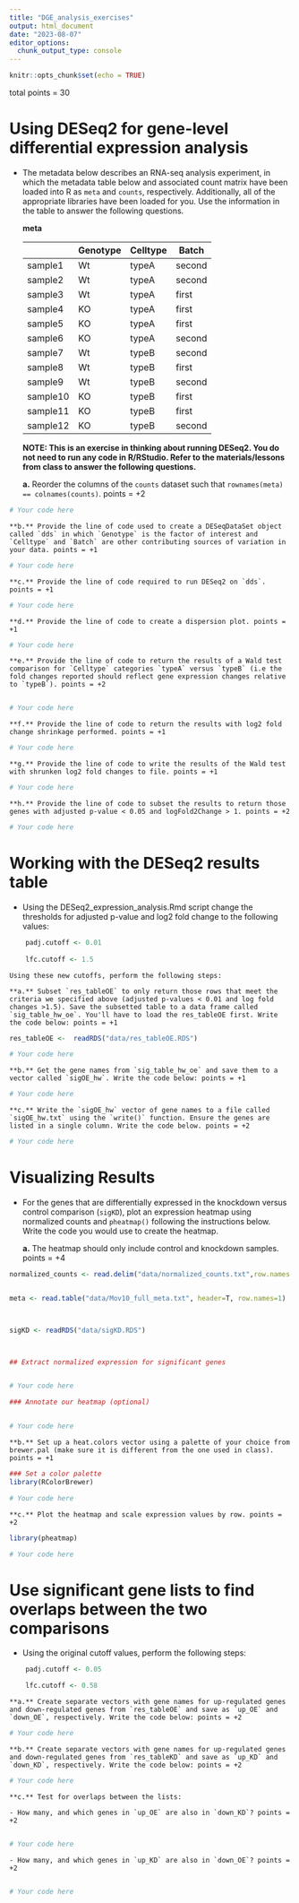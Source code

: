 ```yaml
---
title: "DGE_analysis_exercises"
output: html_document
date: "2023-08-07"
editor_options: 
  chunk_output_type: console
---
```


```r
knitr::opts_chunk$set(echo = TRUE)
```

total points = 30

# Using DESeq2 for gene-level differential expression analysis

- The metadata below describes an RNA-seq analysis experiment, in which the metadata table below and associated count matrix have been loaded into R as `meta` and `counts`, respectively. Additionally, all of the appropriate libraries have been loaded for you. Use the information in the table to answer the following questions.  

	**meta**
	
	| |Genotype	|Celltype	|Batch|
	| ------ | ------- | -------- | --- |
	|sample1	|Wt	|typeA	|second |
	|sample2	|Wt	|typeA	|second|
	|sample3	|Wt	|typeA	|first|
	|sample4	|KO	|typeA	|first|
	|sample5	|KO	|typeA	|first|
	|sample6	|KO	|typeA	|second|
	|sample7	|Wt	|typeB	|second|
	|sample8	|Wt	|typeB	|first|
	|sample9	|Wt	|typeB	|second|
	|sample10	|KO	|typeB	|first|
	|sample11	|KO	|typeB	|first|
	|sample12	|KO	|typeB	|second|


	**NOTE: This is an exercise in thinking about running DESeq2. You do not need to run any code in R/RStudio. Refer to the materials/lessons from class to answer the following questions.**

	**a.** Reorder the columns of the `counts` dataset such that `rownames(meta) == colnames(counts)`. points = +2
	
```r
# Your code here
```
	
	**b.** Provide the line of code used to create a DESeqDataSet object called `dds` in which `Genotype` is the factor of interest and `Celltype` and `Batch` are other contributing sources of variation in your data. points = +1
	
```r
# Your code here
```

	**c.** Provide the line of code required to run DESeq2 on `dds`. points = +1
	
```r
# Your code here
```
	
	**d.** Provide the line of code to create a dispersion plot. points = +1
	
```r
# Your code here
```
	
	**e.** Provide the line of code to return the results of a Wald test comparison for `Celltype` categories `typeA` versus `typeB` (i.e the fold changes reported should reflect gene expression changes relative to `typeB`). points = +2
	 	
```r
# Your code here
```
	
	**f.** Provide the line of code to return the results with log2 fold change shrinkage performed. points = +1
	
```r

# Your code here

```
	
	**g.** Provide the line of code to write the results of the Wald test with shrunken log2 fold changes to file. points = +1
	
```r

# Your code here

```
	
	**h.** Provide the line of code to subset the results to return those genes with adjusted p-value < 0.05 and logFold2Change > 1. points = +2
	
```r

# Your code here

```
	
# Working with the DESeq2 results table

- Using the DESeq2_expression_analysis.Rmd script change the thresholds for adjusted p-value and log2 fold change to the following values:
 
```r
	padj.cutoff <- 0.01
	
	lfc.cutoff <- 1.5
```
	
	Using these new cutoffs, perform the following steps:

	**a.** Subset `res_tableOE` to only return those rows that meet the criteria we specified above (adjusted p-values < 0.01 and log fold changes >1.5). Save the subsetted table to a data frame called `sig_table_hw_oe`. You'll have to load the res_tableOE first. Write the code below: points = +1
	
```r

res_tableOE <-  readRDS("data/res_tableOE.RDS")

# Your code here
```
	
	
	**b.** Get the gene names from `sig_table_hw_oe` and save them to a vector called `sigOE_hw`. Write the code below: points = +1
	
```r
# Your code here
```
	
	**c.** Write the `sigOE_hw` vector of gene names to a file called `sigOE_hw.txt` using the `write()` function. Ensure the genes are listed in a single column. Write the code below. points = +2
	
```r

# Your code here


```

	 
# Visualizing Results

- For the genes that are differentially expressed in the knockdown versus control comparison (`sigKD`), plot an expression heatmap using normalized counts and `pheatmap()` following the instructions below. Write the code you would use to create the heatmap.

	**a.** The heatmap should only include control and knockdown samples. points = +4
	
```r
normalized_counts <- read.delim("data/normalized_counts.txt",row.names = 1)


meta <- read.table("data/Mov10_full_meta.txt", header=T, row.names=1)



sigKD <- readRDS("data/sigKD.RDS")



## Extract normalized expression for significant genes


# Your code here

```
	
```r
### Annotate our heatmap (optional)


# Your code here

```


	**b.** Set up a heat.colors vector using a palette of your choice from brewer.pal (make sure it is different from the one used in class). points = +1
	
```r

### Set a color palette
library(RColorBrewer)

# Your code here

```
	
	
	**c.** Plot the heatmap and scale expression values by row. points = +2
	
```r

library(pheatmap)

# Your code here

```
	
# Use significant gene lists to find overlaps between the two comparisons 

- Using the original cutoff values, perform the following steps:

```r
	padj.cutoff <- 0.05

	lfc.cutoff <- 0.58
```

	**a.** Create separate vectors with gene names for up-regulated genes and down-regulated genes from `res_tableOE` and save as `up_OE` and `down_OE`, respectively. Write the code below: points = +2
	
```r

# Your code here
```
	
	**b.** Create separate vectors with gene names for up-regulated genes and down-regulated genes from `res_tableKD` and save as `up_KD` and `down_KD`, respectively. Write the code below: points = +2
	
```r

# Your code here

```
	
	**c.** Test for overlaps between the lists:
	
	- How many, and which genes in `up_OE` are also in `down_KD`? points = +2
		
```r
# Your code here
```

	- How many, and which genes in `up_KD` are also in `down_OE`? points = +2
		
```r

# Your code here
```

	 

	

